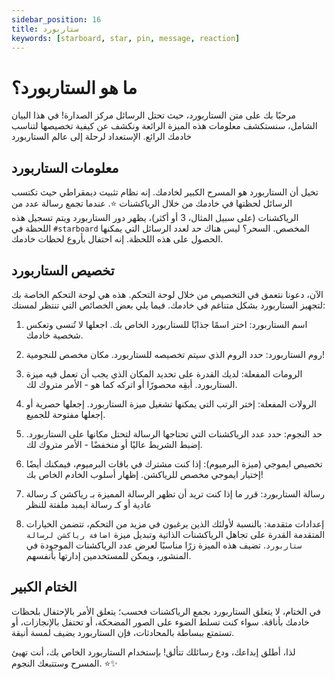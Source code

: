 ```yaml
---
sidebar_position: 16
title: ستاربورد
keywords: [starboard, star, pin, message, reaction] 
---
```


# ما هو الستاربورد؟

مرحبًا بك على متن الستاربورد، حيث تحتل الرسائل مركز الصدارة! في هذا البيان الشامل، سنستكشف معلومات هذه الميزة الرائعة ونكشف عن كيفية تخصيصها لتناسب خادمك الرائع. الإستعداد لرحلة إلى عالم الستاربورد

## معلومات الستاربورد

تخيل أن الستاربورد هو المسرح الكبير لخادمك. إنه نظام تثبيت ديمقراطي حيث تكتسب الرسائل لحظتها في خادمك من خلال الرياكشنات ⭐️. عندما تجمع رسالة عدد من الرياكشنات (على سبيل المثال، 3 أو أكثر)، يظهر دور الستاربورد ويتم تسجيل هذه اللحظة في `#starboard` المخصص. السحر؟ ليس هناك حد لعدد الرسائل التي يمكنها الحصول على هذه اللحظة. إنه احتفال بأروع لحظات خادمك.

## تخصيص الستاربورد

الآن، دعونا نتعمق في التخصيص من خلال لوحة التحكم. هذه هي لوحة التحكم الخاصة بك لتجهيز الستاربورد بشكل متناغم في خادمك. فيما يلي بعض الخصائص التي تنتظر لمستك:

1. اسم الستاربورد: اختر اسمًا جذابًا للستاربورد الخاص بك. اجعلها لا تُنسى وتعكس شخصية خادمك.

2. روم الستاربورد: حدد الروم الذي سيتم تخصيصه للستاربورد. مكان مخصص للنجومية!

3. الرومات المفعلة: لديك القدرة على تحديد المكان الذي يجب أن تعمل فيه ميزة الستاربورد. أبقِه محصورًا أو اتركه كما هو - الأمر متروك لك.

4. الرولات المفعلة: إختر الرتب التي يمكنها تشغيل ميزة الستاربورد. إجعلها حصرية أو إجعلها مفتوحة للجميع.

5. حد النجوم: حدد عدد الرياكشنات التي تحتاجها الرسالة لتحتل مكانها على الستاربورد. إضبط الشريط عاليًا أو منخفضًا - الأمر متروك لك.

6. تخصيص ايموجي (ميزة البرميوم): إذا كنت مشترك في باقات البرميوم، فيمكنك أيضًا إختيار ايموجي مخصص للرياكشن. إظهار أسلوب الخادم الخاص بك!

7. رسالة الستاربورد: قرر ما إذا كنت تريد أن تظهر الرسالة المميزة بـ رياكشن كـ رسالة عادية أو كـ رسالة ايمبد ملفتة للنظر

8. إعدادات متقدمة: بالنسبة لأولئك الذين يرغبون في مزيد من التحكم، تتضمن الخيارات المتقدمة القدرة على تجاهل الرياكشنات الذاتية وتبديل ميزة `اضافة رياكشن لرسالة ستاربورد`. تضيف هذه الميزة زرًا مناسبًا لعرض عدد الرياكشنات الموجودة في المنشور، ويمكن للمستخدمين إدارتها بأنفسهم.

## الختام الكبير

في الختام، لا يتعلق الستاربورد بجمع الرياكشنات فحسب؛ يتعلق الأمر بالإحتفال بلحظات خادمك بأناقة. سواء كنت تسلط الضوء على الصور المضحكة، أو تحتفل بالإنجازات، أو تستمتع ببساطة بالمحادثات، فإن الستاربورد يضيف لمسة أنيقة.

لذا، أطلق إبداعك، ودع رسائلك تتألق! بإستخدام الستاربورد الخاص بك، أنت تهيئ المسرح وستتبعك النجوم. ⭐️✨
